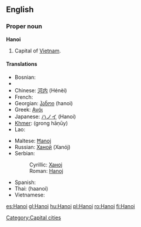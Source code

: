 {{also|Hà Nội}}
==English==
{{wikipedia}}

===Proper noun===
'''Hanoi'''

# Capital of [[Vietnam]].

====Translations====
{{top}}
* Bosnian: {{t-|bs|Hanoj|m}}
* {{trreq|Burmese}}
* Chinese: [[河内]] (Hénèi)
* French: {{t-|fr|Hanoi}}
* Georgian: [[ჰანოი]] (hanoi)
* Greek: [[Ανόι]]
* Japanese: [[ハノイ]] (Hanoi)
* [[Khmer]]: {{Khmr|[[ក្រុងហាណូយ]]}} (grong hāṇūy)
* Lao: {{t-|lo|ຮ່າໂນຍ|tr=haa-nooj|sc=Laoo|xs=Lao}}
{{mid}}
* Maltese: [[Ħanoj]]
* Russian: [[Ханой]] (Xanój) {{m}}
* Serbian:
*: Cyrillic: [[Ханој#Serbian|Ханој]] {{m}}
*: Roman: [[Hanoj#Serbian|Hanoj]] {{m}}
* Spanish: {{t+|es|Hanoi}}
* Thai: {{Thai|[[ฮานอย]]}} (haanoi)
* Vietnamese: {{t+|vi|Hà Nội|xs=Vietnamese}}
{{bottom}}

[[Category:Capital cities]]

[[es:Hanoi]]
[[gl:Hanoi]]
[[hu:Hanoi]]
[[pl:Hanoi]]
[[ro:Hanoi]]
[[fi:Hanoi]]